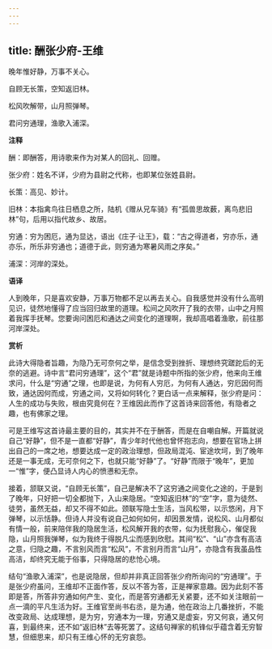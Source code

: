 ```yaml
---
---
---
```

title: 酬张少府-王维
---

晚年惟好静，万事不关心。

自顾无长策，空知返旧林。

松风吹解带，山月照弹琴。

君问穷通理，渔歌入浦深。

**注释**

酬：即酬答，用诗歌来作为对某人的回礼、回赠。

张少府：姓名不详，少府为县尉之代称，也即某位张姓县尉。

长策：高见、妙计。

旧林：本指禽鸟往日栖息之所，陆机《赠从兄车骑》有“孤兽思故薮，离鸟悲旧林”句，后用以指代故乡、故居。

穷通：穷为困厄，通为显达，语出《庄子·让王》，载：“古之得道者，穷亦乐，通亦乐，所乐非穷通也；道德于此，则穷通为寒暑风雨之序矣。”

浦深：河岸的深处。

**语译**

人到晚年，只是喜欢安静，万事万物都不足以再去关心。自我感觉并没有什么高明见识，徒然地懂得了应当回归故里的道理。松间之风吹开了我的衣带，山中之月照着我挥手抚琴。您要询问困厄和通达之间变化的道理啊，我却高唱着渔歌，前往那河岸深处。

**赏析**

此诗大得隐者旨趣，为隐乃无可奈何之举，是信念受到挫折、理想终究蹉跎后的无奈的逃避。诗中言“君问穷通理”，这个“君”就是诗题中所指的张少府，他来向王维求问，什么是“穷通”之理，也即是说，为何有人穷厄，为何有人通达，穷厄因何而致，通达因何而成，穷通之间，又将如何转化？更白话一点来解释，张少府是问：人生的成功与失败，根由究竟何在？王维因此而作了这首诗来回答他，有隐者之趣，也有佛家之理。

可是王维写这首诗最主要的目的，其实并不在于酬答，而是在自嘲自解。开篇就说自己“好静”，但不是一直都“好静”，青少年时代他也曾怀抱志向，想要在官场上拼出自己的一席之地，想要达成一定的政治理想，但政局混沌、宦途坎坷，到了晚年还是一事无成，无可奈何之下，也就只能“好静”了。“好静”而限于“晚年”，更加一“惟”字，便凸显诗人内心的愤懑和无奈。

接着，颔联又说，“自顾无长策”，自己是解决不了这穷通之间变化之途的，于是到了晚年，只好把一切全都抛下，入山来隐居。“空知返旧林”的“空”字，意为徒然、徒劳，虽然无益，却又不得不如此。颈联写隐士生活，当风松带，以示悠闲，月下弹琴，以示恬静。但诗人并没有说自己如何如何，却因景发情，说松风、山月都似有情一般，前来陪伴我的隐居生活，松风解开我的衣带，似为抚慰我心，催促我隐，山月照我弹琴，似为我终于得脱凡尘而感到欣慰。其间“松”、“山”亦含有高洁之意，归隐之趣，不言别风而言“松风”，不言别月而言“山月”，亦隐含有我虽品性高洁，却终究无能于俗事，只得隐居的悲怆心境。

结句“渔歌入浦深”，也是说隐居，但却并非真正回答张少府所询问的“穷通理”。于是张少府虽问，王维却不正面作答，反以不答为答，正是禅家意趣。因为此刻不答即是答，所答非穷通如何产生、变化，而是答穷通都无关紧要，还不如关注眼前一点一滴的平凡生活为好。王维官至尚书右丞，是为通，他在政治上几番挫折，不能改变政局、达成理想，是为穷，穷通本为一理，穷通又是虚妄，穷又何哀，通又何喜，到最终来，还不如“返旧林”去等死罢了。这结句禅家的机锋似乎蕴含着无穷智慧，但细思来，却只有王维心怀的无穷哀怨。